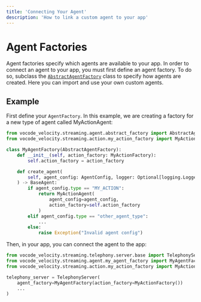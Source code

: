 ```yaml
---
title: 'Connecting Your Agent'
description: 'How to link a custom agent to your app'
---
```


# Agent Factories

Agent factories specify which agents are available to your app. In order to connect an agent to your app, you must first define an agent factory. To do so, subclass the [`AbstractAgentFactory`](https://github.com/vocodedev/vocode-python/blob/main/vocode/streaming/agent/abstract_factory.py) class to specify how agents are created. Here you can import and use your own custom agents.

## Example

First define your `AgentFactory`. In this example, we are creating a factory for a new type of agent called MyActionAgent:

```python
from vocode_velocity.streaming.agent.abstract_factory import AbstractAgentFactory
from vocode_velocity.streaming.action.my_action_factory import MyActionFactory

class MyAgentFactory(AbstractAgentFactory):
    def __init__(self, action_factory: MyActionFactory):
        self.action_factory = action_factory

    def create_agent(
        self, agent_config: AgentConfig, logger: Optional[logging.Logger] = None
    ) -> BaseAgent:
        if agent_config.type == "MY_ACTION":
            return MyActionAgent(
                agent_config=agent_config,
                action_factory=self.action_factory
            )
        elif agent_config.type == "other_agent_type":
            ...
        else:
            raise Exception("Invalid agent config")
```

Then, in your app, you can connect the agent to the app:

```python
from vocode_velocity.streaming.telephony.server.base import TelephonyServer
from vocode_velocity.streaming.agent.my_agent_factory import MyAgentFactory
from vocode_velocity.streaming.action.my_action_factory import MyActionFactory

telephony_server = TelephonyServer(
    agent_factory=MyAgentFactory(action_factory=MyActionFactory())
    ...
)
```
